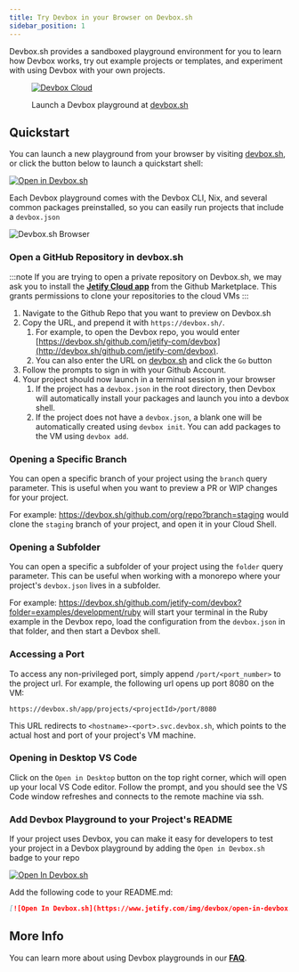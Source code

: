 ```yaml
---
title: Try Devbox in your Browser on Devbox.sh
sidebar_position: 1
---
```


Devbox.sh provides a sandboxed playground environment for you to learn how Devbox works, try out example projects or templates, and experiment with using Devbox with your own projects.

<figure className="text--center">

[![Devbox Cloud](../../static/img/devbox_sh.png)](https://devbox.sh)

<figcaption> Launch a Devbox playground at <a href="https://devbox.sh"> devbox.sh</a> </figcaption>
</figure>

## Quickstart

You can launch a new playground from your browser by visiting [devbox.sh](https://devbox.sh), or click the button below to launch a quickstart shell:

[![Open in Devbox.sh](https://www.jetify.com/img/devbox/open-in-devbox.svg)](https://devbox.sh/new)

Each Devbox playground comes with the Devbox CLI, Nix, and several common packages preinstalled, so you can easily run projects that include a `devbox.json`

![Devbox.sh Browser](../../static/img/devbox_cloud_editor.png)

### Open a GitHub Repository in devbox.sh

:::note
If you are trying to open a private repository on Devbox.sh, we may ask you to install the [**Jetify Cloud app**](https://github.com/apps/jetify-cloud) from the Github Marketplace. This grants permissions to clone your repositories to the cloud VMs
:::

1. Navigate to the Github Repo that you want to preview on Devbox.sh
2. Copy the URL, and prepend it with `https://devbox.sh/`.
    1. For example, to open the Devbox repo, you would enter [https://devbox.sh/github.com/jetify-com/devbox](http://devbox.sh/github.com/jetify-com/devbox).
    1. You can also enter the URL on [devbox.sh](https://devbox.sh) and click the `Go` button
3. Follow the prompts to sign in with your Github Account.
4. Your project should now launch in a terminal session in your browser
    1. If the project has a `devbox.json` in the root directory, then Devbox will automatically install your packages and launch you into a devbox shell.
    2. If the project does not have a `devbox.json`, a blank one will be automatically created using `devbox init`. You can add packages to the VM using `devbox add`.

### Opening a Specific Branch

You can open a specific branch of your project using the `branch` query parameter. This is useful when you want to preview a PR or WIP changes for your project.

For example: https://devbox.sh/github.com/org/repo?branch=staging would clone the `staging` branch of your project, and open it in your Cloud Shell.

### Opening a Subfolder

You can open a specific a subfolder of your project using the `folder` query parameter. This can be useful when working with a monorepo where your project's `devbox.json` lives in a subfolder.

For example: https://devbox.sh/github.com/jetify-com/devbox?folder=examples/development/ruby will start your terminal in the Ruby example in the Devbox repo, load the configuration from the `devbox.json` in that folder, and then start a Devbox shell.

### Accessing a Port

To access any non-privileged port, simply append `/port/<port_number>` to the project url. For example, the following url opens up port 8080 on the VM:

```
https://devbox.sh/app/projects/<projectId>/port/8080
```

This URL redirects to `<hostname>-<port>.svc.devbox.sh`, which points to the actual host and port of your project's VM machine.

### Opening in Desktop VS Code

Click on the `Open in Desktop` button on the top right corner, which will open up your local VS Code editor. Follow the prompt, and you should see the VS Code window refreshes and connects to the remote machine via ssh.

### Add Devbox Playground to your Project's README

If your project uses Devbox, you can make it easy for developers to test your project in a Devbox playground by adding the `Open in Devbox.sh` badge to your repo

[![Open In Devbox.sh](https://www.jetify.com/img/devbox/open-in-devbox.svg)](https://devbox.sh/github.com/jetify-com/devbox)

Add the following code to your README.md:

```md
[![Open In Devbox.sh](https://www.jetify.com/img/devbox/open-in-devbox.svg)](https://devbox.sh/{path_to_repo})
```

## More Info

You can learn more about using Devbox playgrounds in our **[FAQ](beta_faq.md)**.
